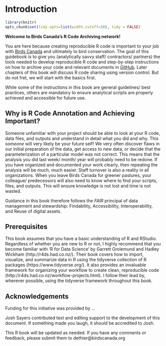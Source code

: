 # Introduction {#Intro1}

```r

library(knitr)
opts_chunk$set(tidy.opts=list(width.cutoff=50), tidy = FALSE)

``` 

**Welcome to Birds Canada's R Code Archiving network!** 

You are here because creating reproducible R code is important to your job with [Birds Canada](https://www.birdscanada.org/) and ultimately to bird conservation. The goal of this guidebook is to give you (analytically savvy staff/ contractors/ partners) the tools needed to develop reproducible R code and step-by-step instructions on how to archive your code and relevant documents in [GitHub](https://github.com/). Later chapters of this book will discuss R code sharing using version control. But do not fret, we will start with the basics first. 

While some of the instructions in this book are general guidelines/ best practices, others are mandatory to ensure analytical scripts are properly achieved and accessible for future use.    

## Why is R Code Annotation and Achieving Important? {#intro1.1}

Someone unfamiliar with your project should be able to look at your R code, data files, and outputs and understand in detail what you did and why. This *someone* will very likely be your future self! We very often discover flaws in our initial preparation of the data, get access to new data, or decide that the parameterization of a particular model was not correct. This means that the analysis you did last week/ month/ year will probably need to be redone. If you have organized and documented your work clearly, then repeating the analysis will be much, much easier. Staff turnover is also a reality in all organizations. When you leave Birds Canada for greener pastures, your colleague/ predecessors will also need to know where to find your scripts, files, and outputs. This will ensure knowledge is not lost and time is not wasted. 

Guidance in this book therefore follows the *FAIR* principal of data management and stewardship: Findability, Accessibility, Interoperability, and Reuse of digital assets. 

## Prerequisites {#intro1.2}

This book assumes that you have a basic understanding of R and RStudio. Regardless of whether you are new to R or not, I highly recommend that you become familiar with ‘R for Data Science’ by Garrett Grolemund and Hadley Wickham (http://r4ds.had.co.nz/). Their book covers how to import, visualize, and summarize data in R using the tidyverse collection of R packages (https://www.tidyverse.org/). It also provides an invaluable framework for organizing your workflow to create clean, reproducible code (http://r4ds.had.co.nz/workflow-projects.html). I follow their lead by, wherever possible, using the tidyverse framework throughout this book.

## Acknowledgements {#intro1.3}

Funding for this initiative was provided by ...

Josh Sayers contributed text and editing support to the development of this document. If something made you laugh, it should be accredited to Josh. 

This R book will be updated as needed. If you have any comments or feedback, please submit them to dethier@birdscanada.org





